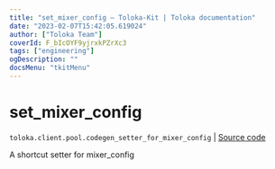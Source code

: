 ```yaml
---
title: "set_mixer_config — Toloka-Kit | Toloka documentation"
date: "2023-02-07T15:42:05.619024"
author: ["Toloka Team"]
coverId: F_bIcOYF9yjrxkPZrXc3
tags: ["engineering"]
ogDescription: ""
docsMenu: "tkitMenu"
---
```


# set_mixer_config
`toloka.client.pool.codegen_setter_for_mixer_config` | [Source code](https://github.com/Toloka/toloka-kit/blob/v1.1.3/src/client/pool/__init__.py#L0)

A shortcut setter for mixer_config
